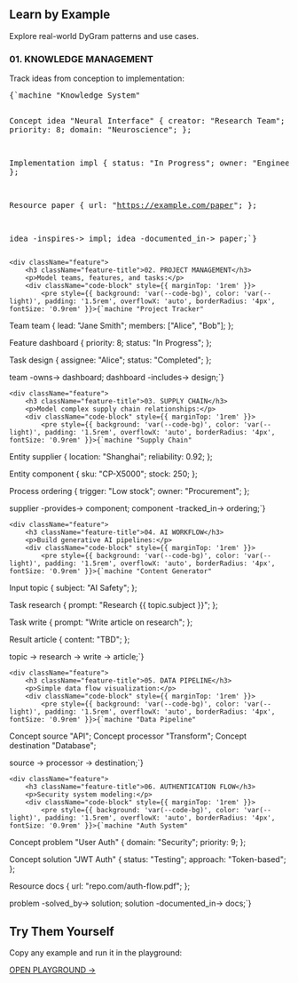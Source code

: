 
<PageLayout title="Examples">


## Learn by Example

Explore real-world DyGram patterns and use cases.

<div className="feature-grid">
    <div className="feature">
        <h3 className="feature-title">01. KNOWLEDGE MANAGEMENT</h3>
        <p>Track ideas from conception to implementation:</p>
        <div className="code-block" style={{ marginTop: '1rem' }}>
            <pre style={{ background: 'var(--code-bg)', color: 'var(--light)', padding: '1.5rem', overflowX: 'auto', borderRadius: '4px', fontSize: '0.9rem' }}>{`machine "Knowledge System"

Concept idea "Neural Interface" {
    creator: "Research Team";
    priority<Integer>: 8;
    domain: "Neuroscience";
};

Implementation impl {
    status: "In Progress";
    owner: "Engineering";
};

Resource paper {
    url: "https://example.com/paper";
};

idea -inspires-> impl;
idea -documented_in-> paper;`}</pre>
        </div>
    </div>

    <div className="feature">
        <h3 className="feature-title">02. PROJECT MANAGEMENT</h3>
        <p>Model teams, features, and tasks:</p>
        <div className="code-block" style={{ marginTop: '1rem' }}>
            <pre style={{ background: 'var(--code-bg)', color: 'var(--light)', padding: '1.5rem', overflowX: 'auto', borderRadius: '4px', fontSize: '0.9rem' }}>{`machine "Project Tracker"

Team team {
    lead: "Jane Smith";
    members: ["Alice", "Bob"];
};

Feature dashboard {
    priority<Integer>: 8;
    status: "In Progress";
};

Task design {
    assignee: "Alice";
    status: "Completed";
};

team -owns-> dashboard;
dashboard -includes-> design;`}</pre>
        </div>
    </div>

    <div className="feature">
        <h3 className="feature-title">03. SUPPLY CHAIN</h3>
        <p>Model complex supply chain relationships:</p>
        <div className="code-block" style={{ marginTop: '1rem' }}>
            <pre style={{ background: 'var(--code-bg)', color: 'var(--light)', padding: '1.5rem', overflowX: 'auto', borderRadius: '4px', fontSize: '0.9rem' }}>{`machine "Supply Chain"

Entity supplier {
    location: "Shanghai";
    reliability<Float>: 0.92;
};

Entity component {
    sku: "CP-X5000";
    stock<Integer>: 250;
};

Process ordering {
    trigger: "Low stock";
    owner: "Procurement";
};

supplier -provides-> component;
component -tracked_in-> ordering;`}</pre>
        </div>
    </div>

    <div className="feature">
        <h3 className="feature-title">04. AI WORKFLOW</h3>
        <p>Build generative AI pipelines:</p>
        <div className="code-block" style={{ marginTop: '1rem' }}>
            <pre style={{ background: 'var(--code-bg)', color: 'var(--light)', padding: '1.5rem', overflowX: 'auto', borderRadius: '4px', fontSize: '0.9rem' }}>{`machine "Content Generator"

Input topic {
    subject<string>: "AI Safety";
};

Task research {
    prompt: "Research {{ topic.subject }}";
};

Task write {
    prompt: "Write article on research";
};

Result article {
    content: "TBD";
};

topic -> research -> write -> article;`}</pre>
        </div>
    </div>

    <div className="feature">
        <h3 className="feature-title">05. DATA PIPELINE</h3>
        <p>Simple data flow visualization:</p>
        <div className="code-block" style={{ marginTop: '1rem' }}>
            <pre style={{ background: 'var(--code-bg)', color: 'var(--light)', padding: '1.5rem', overflowX: 'auto', borderRadius: '4px', fontSize: '0.9rem' }}>{`machine "Data Pipeline"

Concept source "API";
Concept processor "Transform";
Concept destination "Database";

source -> processor -> destination;`}</pre>
        </div>
    </div>

    <div className="feature">
        <h3 className="feature-title">06. AUTHENTICATION FLOW</h3>
        <p>Security system modeling:</p>
        <div className="code-block" style={{ marginTop: '1rem' }}>
            <pre style={{ background: 'var(--code-bg)', color: 'var(--light)', padding: '1.5rem', overflowX: 'auto', borderRadius: '4px', fontSize: '0.9rem' }}>{`machine "Auth System"

Concept problem "User Auth" {
    domain: "Security";
    priority<Integer>: 9;
};

Concept solution "JWT Auth" {
    status: "Testing";
    approach: "Token-based";
};

Resource docs {
    url: "repo.com/auth-flow.pdf";
};

problem -solved_by-> solution;
solution -documented_in-> docs;`}</pre>
        </div>
    </div>
</div>

<div style={{ marginTop: '4rem', textAlign: 'center' }}>
    <h2 className="section-title">Try Them Yourself</h2>
    <p style={{ fontSize: '1.2rem', marginBottom: '2rem' }}>
        Copy any example and run it in the playground:
    </p>
    <a href="playground-mobile.html" className="btn">OPEN PLAYGROUND →</a>
</div>


</PageLayout>